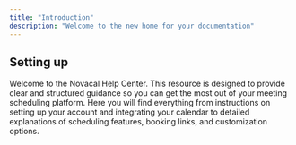 ```yaml
---
title: "Introduction"
description: "Welcome to the new home for your documentation"
---
```


## Setting up

Welcome to the Novacal Help Center. This resource is designed to provide clear and structured guidance so you can get the most out of your meeting scheduling platform. Here you will find everything from instructions on setting up your account and integrating your calendar to detailed explanations of scheduling features, booking links, and customization options.
